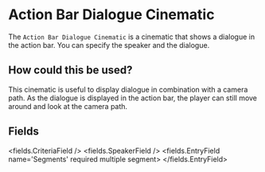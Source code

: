 
# Action Bar Dialogue Cinematic 

The `Action Bar Dialogue Cinematic` is a cinematic that shows a dialogue in the action bar.
You can specify the speaker and the dialogue.

## How could this be used?

This cinematic is useful to display dialogue in combination with a camera path.
As the dialogue is displayed in the action bar, the player can still move around and look at the camera path.


## Fields

<fields.CriteriaField />
<fields.SpeakerField />
<fields.EntryField name='Segments' required multiple segment>
</fields.EntryField>
